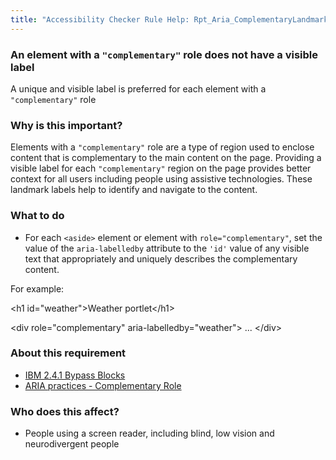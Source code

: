 ```yaml
---
title: "Accessibility Checker Rule Help: Rpt_Aria_ComplementaryLandmarkLabel_Implicit"
---
```


<div className="toolHelp">
<Row>
<Column colLg={16} colMd={8} colSm={4} className="toolHead">

### An element with a `"complementary"` role does not have a visible label

<div id="locLevel"></div>

A unique and visible label is preferred for each element with a `"complementary"` role

</Column>
</Row>
<Row>
<Column colLg={11} colMd={5} colSm={4} className="toolMain">

### Why is this important?

Elements with a `"complementary"` role are a type of region used to enclose content that is complementary to the main content on the page. Providing a visible label for each `"complementary"` region on the page provides better context for all users including people using assistive technologies. These landmark labels help to identify and navigate to the content.

<div id="locSnippet"></div>

### What to do

* For each `<aside>` element or element with `role="complementary"`, set the value of the `aria-labelledby` attribute to the `'id'` value of any visible text that appropriately and uniquely describes the complementary content.

For example:

<CodeSnippet type="multi" light={true}>&lt;h1 id="weather"&gt;Weather portlet&lt;/h1&gt;
    
&lt;div role="complementary" aria-labelledby="weather"&gt;
...
&lt;/div&gt;</CodeSnippet>

</Column>
<Column colLg={5} colMd={3} colSm={4} className="toolLeft">

### About this requirement

* [IBM 2.4.1 Bypass Blocks](https://www.ibm.com/able/requirements/requirements/#2_4_1)
* [ARIA practices - Complementary Role](https://w3c.github.io/aria-practices/#complementary)

### Who does this affect?

* People using a screen reader, including blind, low vision and neurodivergent people

</Column>
</Row>
</div>

